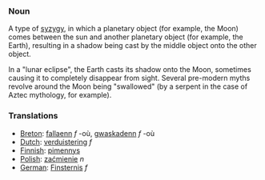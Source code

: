 ===Noun===

A type of [[syzygy]], in which a planetary object (for example, the Moon) comes between the sun and another planetary object (for example, the Earth), resulting in a shadow being cast by the middle object onto the other object.

In a "lunar eclipse", the Earth casts its shadow onto the Moon, sometimes causing it to completely disappear from sight.  Several pre-modern myths revolve around the Moon being "swallowed" (by a serpent in the case of Aztec mythology, for example).

===Translations===
*[[Breton]]: [[fallaenn]] ''f'' -où, [[gwaskadenn]] ''f'' -où
*[[Dutch]]: [[verduistering]] ''f''
*[[Finnish]]: [[pimennys]]
*[[Polish]]: [[zaćmienie]] ''n''
*[[German]]: [[Finsternis]] ''f''